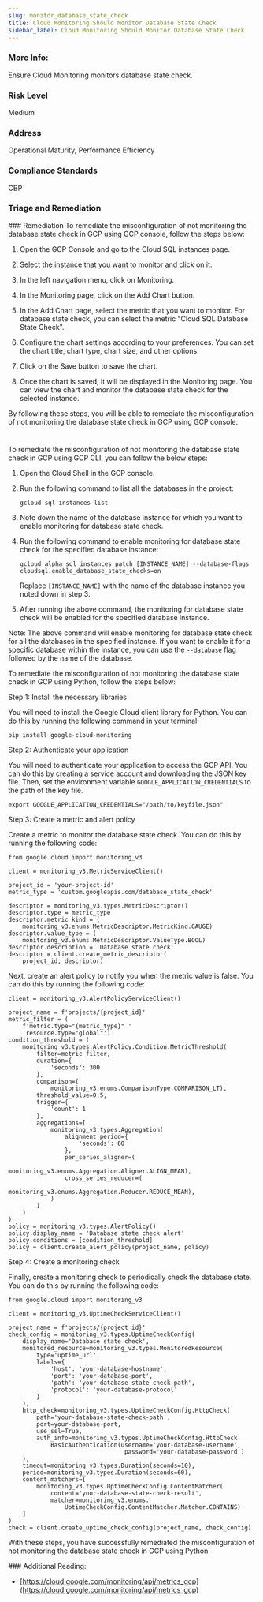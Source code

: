 ```yaml
---
slug: monitor_database_state_check
title: Cloud Monitoring Should Monitor Database State Check
sidebar_label: Cloud Monitoring Should Monitor Database State Check
---
```


### More Info:

Ensure Cloud Monitoring monitors database state check.

### Risk Level

Medium

### Address

Operational Maturity, Performance Efficiency

### Compliance Standards

CBP


### Triage and Remediation
<Tabs>
<Tab title='Remediation'>
### Remediation

<AccordionGroup>
<Accordion title='Using Console' defaultOpen='true'>
To remediate the misconfiguration of not monitoring the database state check in GCP using GCP console, follow the steps below:

1. Open the GCP Console and go to the Cloud SQL instances page.

2. Select the instance that you want to monitor and click on it.

3. In the left navigation menu, click on Monitoring.

4. In the Monitoring page, click on the Add Chart button.

5. In the Add Chart page, select the metric that you want to monitor. For database state check, you can select the metric "Cloud SQL Database State Check".

6. Configure the chart settings according to your preferences. You can set the chart title, chart type, chart size, and other options.

7. Click on the Save button to save the chart.

8. Once the chart is saved, it will be displayed in the Monitoring page. You can view the chart and monitor the database state check for the selected instance.

By following these steps, you will be able to remediate the misconfiguration of not monitoring the database state check in GCP using GCP console.

#
</Accordion>

<Accordion title='Using CLI'>
To remediate the misconfiguration of not monitoring the database state check in GCP using GCP CLI, you can follow the below steps:

1. Open the Cloud Shell in the GCP console.
2. Run the following command to list all the databases in the project:

   ```
   gcloud sql instances list
   ```

3. Note down the name of the database instance for which you want to enable monitoring for database state check.
4. Run the following command to enable monitoring for database state check for the specified database instance:

   ```
   gcloud alpha sql instances patch [INSTANCE_NAME] --database-flags cloudsql.enable_database_state_checks=on
   ```

   Replace `[INSTANCE_NAME]` with the name of the database instance you noted down in step 3.

5. After running the above command, the monitoring for database state check will be enabled for the specified database instance.

Note: The above command will enable monitoring for database state check for all the databases in the specified instance. If you want to enable it for a specific database within the instance, you can use the `--database` flag followed by the name of the database.
</Accordion>

<Accordion title='Using Python'>
To remediate the misconfiguration of not monitoring the database state check in GCP using Python, follow the steps below:

Step 1: Install the necessary libraries

You will need to install the Google Cloud client library for Python. You can do this by running the following command in your terminal:

```
pip install google-cloud-monitoring
```

Step 2: Authenticate your application

You will need to authenticate your application to access the GCP API. You can do this by creating a service account and downloading the JSON key file. Then, set the environment variable `GOOGLE_APPLICATION_CREDENTIALS` to the path of the key file.

```
export GOOGLE_APPLICATION_CREDENTIALS="/path/to/keyfile.json"
```

Step 3: Create a metric and alert policy

Create a metric to monitor the database state check. You can do this by running the following code:

```
from google.cloud import monitoring_v3

client = monitoring_v3.MetricServiceClient()

project_id = 'your-project-id'
metric_type = 'custom.googleapis.com/database_state_check'

descriptor = monitoring_v3.types.MetricDescriptor()
descriptor.type = metric_type
descriptor.metric_kind = (
    monitoring_v3.enums.MetricDescriptor.MetricKind.GAUGE)
descriptor.value_type = (
    monitoring_v3.enums.MetricDescriptor.ValueType.BOOL)
descriptor.description = 'Database state check'
descriptor = client.create_metric_descriptor(
    project_id, descriptor)
```

Next, create an alert policy to notify you when the metric value is false. You can do this by running the following code:

```
client = monitoring_v3.AlertPolicyServiceClient()

project_name = f'projects/{project_id}'
metric_filter = (
    f'metric.type="{metric_type}" '
    'resource.type="global"')
condition_threshold = (
    monitoring_v3.types.AlertPolicy.Condition.MetricThreshold(
        filter=metric_filter,
        duration={
            'seconds': 300
        },
        comparison=(
            monitoring_v3.enums.ComparisonType.COMPARISON_LT),
        threshold_value=0.5,
        trigger={
            'count': 1
        },
        aggregations=[
            monitoring_v3.types.Aggregation(
                alignment_period={
                    'seconds': 60
                },
                per_series_aligner=(
                    monitoring_v3.enums.Aggregation.Aligner.ALIGN_MEAN),
                cross_series_reducer=(
                    monitoring_v3.enums.Aggregation.Reducer.REDUCE_MEAN),
            )
        ]
    )
)
policy = monitoring_v3.types.AlertPolicy()
policy.display_name = 'Database state check alert'
policy.conditions = [condition_threshold]
policy = client.create_alert_policy(project_name, policy)
```

Step 4: Create a monitoring check

Finally, create a monitoring check to periodically check the database state. You can do this by running the following code:

```
from google.cloud import monitoring_v3

client = monitoring_v3.UptimeCheckServiceClient()

project_name = f'projects/{project_id}'
check_config = monitoring_v3.types.UptimeCheckConfig(
    display_name='Database state check',
    monitored_resource=monitoring_v3.types.MonitoredResource(
        type='uptime_url',
        labels={
            'host': 'your-database-hostname',
            'port': 'your-database-port',
            'path': 'your-database-state-check-path',
            'protocol': 'your-database-protocol'
        }
    ),
    http_check=monitoring_v3.types.UptimeCheckConfig.HttpCheck(
        path='your-database-state-check-path',
        port=your-database-port,
        use_ssl=True,
        auth_info=monitoring_v3.types.UptimeCheckConfig.HttpCheck.
            BasicAuthentication(username='your-database-username',
                                 password='your-database-password')
    ),
    timeout=monitoring_v3.types.Duration(seconds=10),
    period=monitoring_v3.types.Duration(seconds=60),
    content_matchers=[
        monitoring_v3.types.UptimeCheckConfig.ContentMatcher(
            content='your-database-state-check-result',
            matcher=monitoring_v3.enums.
                UptimeCheckConfig.ContentMatcher.Matcher.CONTAINS)
    ]
)
check = client.create_uptime_check_config(project_name, check_config)
```

With these steps, you have successfully remediated the misconfiguration of not monitoring the database state check in GCP using Python.
</Accordion>

</AccordionGroup>
</Tab>
</Tabs>
### Additional Reading:

- [https://cloud.google.com/monitoring/api/metrics_gcp](https://cloud.google.com/monitoring/api/metrics_gcp) 


